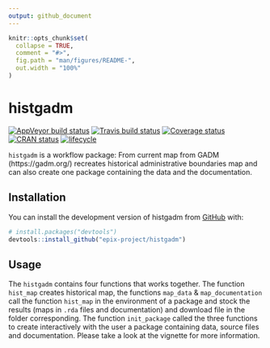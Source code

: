 ```yaml
---
output: github_document
---
```


<!-- README.md is generated from README.Rmd. Please edit that file -->

```r
knitr::opts_chunk$set(
  collapse = TRUE,
  comment = "#>",
  fig.path = "man/figures/README-",
  out.width = "100%"
)
```

# histgadm

[![AppVeyor build status](https://ci.appveyor.com/api/projects/status/8a3jtxe4uiehushs/branch/master?svg=true)](https://ci.appveyor.com/project/epixproject/histgadm-cs9wa/branch/master)
[![Travis build status](https://travis-ci.org/epix-project/histgadm.svg?branch=master)](https://travis-ci.org/epix-project/histgadm)
[![Coverage status](https://codecov.io/gh/epix-project/histgadm/branch/master/graph/badge.svg)](https://codecov.io/github/epix-project/histgadm?branch=master)
[![CRAN status](https://www.r-pkg.org/badges/version/histgadm)](https://cran.r-project.org/package=histgadm)
[![lifecycle](https://img.shields.io/badge/lifecycle-experimental-orange.svg)](https://www.tidyverse.org/lifecycle/#experimental)

`histgadm` is a workflow package: From current map from GADM (https://gadm.org/) recreates historical administrative boundaries map and can also create one package containing the data and the documentation.

## Installation

You can install the development version of histgadm from [GitHub](https://github.com/epix-project/histgadm) with:

``` r
# install.packages("devtools")
devtools::install_github("epix-project/histgadm")
```

## Usage

The `histgadm` contains four functions that works together. The function `hist_map` creates historical map, the functions `map_data` & `map_documentation` call the function `hist_map` in the environment of a package and stock the results (maps in `.rda` files and documentation) and download file in the folder corresponding. The function `init_package` called the three functions to create interactively with the user a package containing data, source files and documentation. 
Please take a look at the vignette for more information. 

